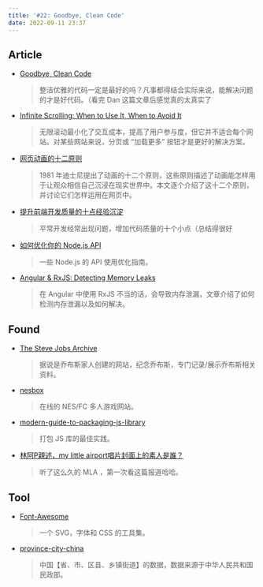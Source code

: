 ---
title: '#22: Goodbye, Clean Code'
date: 2022-09-11 23:37
---

## Article

- [Goodbye, Clean Code](https://overreacted.io/goodbye-clean-code/)
  
    > 整洁优雅的代码一定是最好的吗？凡事都得结合实际来说，能解决问题的才是好代码。（看完 Dan 这篇文章后感觉真的太真实了
    
  
  
- [Infinite Scrolling: When to Use It, When to Avoid It](https://www.nngroup.com/articles/infinite-scrolling-tips/)
  
    > 无限滚动最小化了交互成本，提高了用户参与度，但它并不适合每个网站。对某些网站来说，分页或 “加载更多” 按钮才是更好的解决方案。
    
    
    
- [网页动画的十二原则](https://cssanimation.rocks/cn/principles/)
  
    > 1981 年迪士尼提出了动画的十二个原则，这些原则描述了动画能怎样用于让观众相信自己沉浸在现实世界中。本文逐个介绍了这十二个原则，并讨论它们怎样运用在网页中。
    
    
    
- [提升前端开发质量的十点经验沉淀](https://mp.weixin.qq.com/s/6i3oXMTf_-GDGLuSbB47gA)
  
    > 平常开发经常出现问题，增加代码质量的十个小点（总结得很好
    
    
    
- [如何优化你的 Node.js API](https://mp.weixin.qq.com/s/HFwMU89_QwgS_h23YQTUHQ)
  
    > 一些 Node.js 的 API 使用优化指南。
    
  
  
- [Angular & RxJS: Detecting Memory Leaks](https://itnext.io/angular-rxjs-detecting-memory-leaks-bdd312a070a0)
  
    > 在 Angular 中使用 RxJS 不当的话，会导致内存泄漏，文章介绍了如何检测内存泄漏以及如何解决。
    
    

## Found

- [The Steve Jobs Archive](https://stevejobsarchive.com/)
  
    > 据说是乔布斯家人创建的网站，纪念乔布斯，专门记录/展示乔布斯相关资料。
    
    
    
- [nesbox](https://github.com/mantou132/nesbox)
  
    > 在线的 NES/FC 多人游戏网站。
    
    
    
- [modern-guide-to-packaging-js-library](https://github.com/frehner/modern-guide-to-packaging-js-library)
  
    > 打包 JS 库的最佳实践。
    
  
  
- [林阿P親述，my little airport唱片封面上的素人是誰？](https://www.hk01.com/%E6%89%AD%E8%80%B3%E4%BB%94/143729/%E6%9E%97%E9%98%BFp%E8%A6%AA%E8%BF%B0-my-little-airport%E5%94%B1%E7%89%87%E5%B0%81%E9%9D%A2%E4%B8%8A%E7%9A%84%E7%B4%A0%E4%BA%BA%E6%98%AF%E8%AA%B0)
  
    > 听了这么久的 MLA ，第一次看这篇报道哈哈。
    
    

## Tool

- [Font-Awesome](https://github.com/FortAwesome/Font-Awesome)
  
    > 一个 SVG，字体和 CSS 的工具集。
    
    
    
- [province-city-china](https://github.com/uiwjs/province-city-china)
  
    > 中国【省、市、区县、乡镇街道】的数据，数据来源于中华人民共和国民政部。